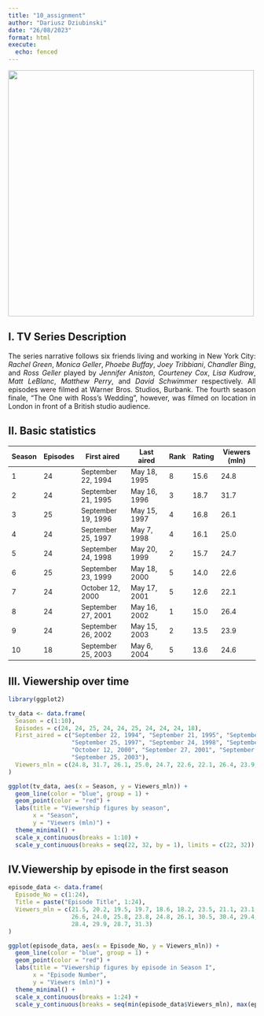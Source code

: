 ```yaml
---
title: "10_assignment"
author: "Dariusz Dziubinski"
date: "26/08/2023"
format: html
execute:
  echo: fenced
---
```


<style>
table {
  font-size: 14px;
}
</style>

<div class="figure">
  <p class="caption"></p>
  <img src="https://upload.wikimedia.org/wikipedia/commons/b/bc/Friends_logo.svg" alt="" width="500">
</div>

## **I. TV Series Description**

::: {style="text-align: justify"}
The series narrative follows six friends living and working in New York City: *Rachel Green*, *Monica Geller*, *Phoebe Buffay*, *Joey Tribbiani*, *Chandler Bing*, and *Ross Geller* played by *Jennifer Aniston*, *Courteney Cox*, *Lisa Kudrow*, *Matt LeBlanc*, *Matthew Perry*, and *David Schwimmer* respectively. All episodes were filmed at Warner Bros. Studios, Burbank. The fourth season finale, "The One with Ross's Wedding", however, was filmed on location in London in front of a British studio audience.
:::
 
## **II. Basic statistics**

| Season | Episodes | First aired        | Last aired       | Rank | Rating | Viewers (mln) |
|--------|----------|--------------------|------------------|------|--------|---------------|
| 1      | 24       | September 22, 1994 | May 18, 1995     | 8    | 15.6   | 24.8          |
| 2      | 24       | September 21, 1995 | May 16, 1996     | 3    | 18.7   | 31.7          |
| 3      | 25       | September 19, 1996 | May 15, 1997     | 4    | 16.8   | 26.1          |
| 4      | 24       | September 25, 1997 | May 7, 1998      | 4    | 16.1   | 25.0          |
| 5      | 24       | September 24, 1998 | May 20, 1999     | 2    | 15.7   | 24.7          |
| 6      | 25       | September 23, 1999 | May 18, 2000     | 5    | 14.0   | 22.6          |
| 7      | 24       | October 12, 2000   | May 17, 2001     | 5    | 12.6   | 22.1          |
| 8      | 24       | September 27, 2001 | May 16, 2002     | 1    | 15.0   | 26.4          |
| 9      | 24       | September 26, 2002 | May 15, 2003     | 2    | 13.5   | 23.9          |
| 10     | 18       | September 25, 2003 | May 6, 2004      | 5    | 13.6   | 24.6          |

## **III. Viewership over time**

```r
library(ggplot2)

tv_data <- data.frame(
  Season = c(1:10),
  Episodes = c(24, 24, 25, 24, 24, 25, 24, 24, 24, 18),
  First_aired = c("September 22, 1994", "September 21, 1995", "September 19, 1996",
                  "September 25, 1997", "September 24, 1998", "September 23, 1999",
                  "October 12, 2000", "September 27, 2001", "September 26, 2002",
                  "September 25, 2003"),
  Viewers_mln = c(24.8, 31.7, 26.1, 25.0, 24.7, 22.6, 22.1, 26.4, 23.9, 24.6)
)

ggplot(tv_data, aes(x = Season, y = Viewers_mln)) +
  geom_line(color = "blue", group = 1) + 
  geom_point(color = "red") +
  labs(title = "Viewership figures by season",
       x = "Season",
       y = "Viewers (mln)") +
  theme_minimal() +
  scale_x_continuous(breaks = 1:10) +
  scale_y_continuous(breaks = seq(22, 32, by = 1), limits = c(22, 32))

```

## **IV.Viewership by episode in the first season**

```r
episode_data <- data.frame(
  Episode_No = c(1:24),
  Title = paste("Episode Title", 1:24),
  Viewers_mln = c(21.5, 20.2, 19.5, 19.7, 18.6, 18.2, 23.5, 21.1, 23.1, 19.9, 
                  26.6, 24.0, 25.8, 23.8, 24.8, 26.1, 30.5, 30.4, 29.4, 30.0, 
                  28.4, 29.9, 28.7, 31.3)
)

ggplot(episode_data, aes(x = Episode_No, y = Viewers_mln)) +
  geom_line(color = "blue", group = 1) + 
  geom_point(color = "red") +
  labs(title = "Viewership figures by episode in Season I",
       x = "Episode Number",
       y = "Viewers (mln)") +
  theme_minimal() +
  scale_x_continuous(breaks = 1:24) +
  scale_y_continuous(breaks = seq(min(episode_data$Viewers_mln), max(episode_data$Viewers_mln), by = 1))
```

